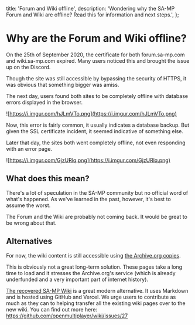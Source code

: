  title: 'Forum and Wiki offline',
  description:
    'Wondering why the SA-MP Forum and Wiki are offline? Read this for information and next steps.',
};

# Why are the Forum and Wiki offline?

On the 25th of September 2020, the certificate for both forum.sa-mp.com and wiki.sa-mp.com expired.
Many users noticed this and brought the issue up on the Discord.

Though the site was still accessible by bypassing the security of HTTPS, it was obvious that
something bigger was amiss.

The next day, users found both sites to be completely offline with database errors displayed in the
browser.

![https://i.imgur.com/hJLmVTo.png](https://i.imgur.com/hJLmVTo.png)

Now, this error is fairly common, it usually indicates a database backup. But given the SSL
certificate incident, it seemed indicative of something else.

Later that day, the sites both went completely offline, not even responding with an error page.

![https://i.imgur.com/GjzURlq.png](https://i.imgur.com/GjzURlq.png)

## What does this mean?

There's a lot of speculation in the SA-MP community but no official word of what's happened. As
we've learned in the past, however, it's best to assume the worst.

The Forum and the Wiki are probably not coming back. It would be great to be wrong about that.

## Alternatives

For now, the wiki content is still accessible using
[the Archive.org copies](https://web.archive.org/web/20200909122444/https://wiki.sa-mp.com/).

This is obviously not a great long-term solution. These pages take a long time to load and it
stresses the Archive.org's service (which is already underfunded and a very important part of
internet history).

[The recovered SA-MP Wiki](/docs) is a great modern alternative. It uses Markdown and is hosted
using GitHub and Vercel. We urge users to contribute as much as they can to helping transfer all the
existing wiki pages over to the new wiki. You can find out more here:
https://github.com/openmultiplayer/wiki/issues/27
